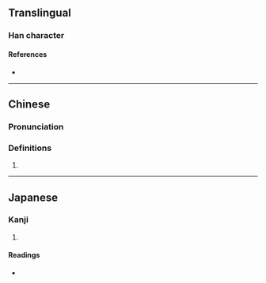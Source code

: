 {{character info/new}}
==Translingual==

===Han character===
{{Han char|rn=85|rad=水|as=04|sn=7|four=34130|canj=EKI,XEKI|ids=⿰氵厷}}

====References====
* {{Han ref|kx=0607.170|dkj=17159|dj=1001.040|hdz=31561.050|uh=6C6F|ud=27759|bh=CB52|bd=52050}}

----

==Chinese==
{{zh-forms}}

===Pronunciation===
{{zh-pron
|m=hóng
|c=wang4
|mc=
|oc=
|ma=
|cat=a
}}

===Definitions===
{{zh-hanzi}}

# {{zh-only|泓汯|(''of currents'') [[whirling]]; [[swirling]]}}

----

==Japanese==

===Kanji===
{{ja-kanji|grade=|rs=水04}}

# {{rfdef|ja|sort=水04}}

====Readings====
* {{ja-readings|on=[[こう]] (kō), [[おう]] (ō)|kun=}}